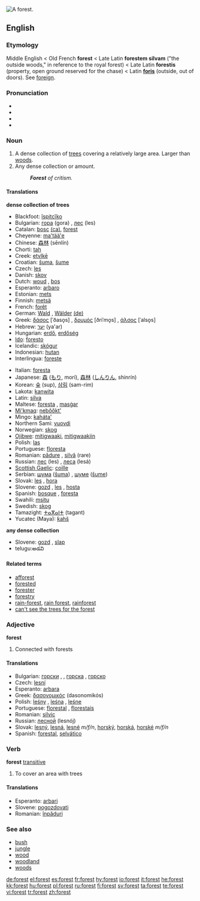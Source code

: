 [[Image:Grib skov.jpg|thumb|right|A forest.]]
{{wikipedia}}
{{commons}}
==English==

===Etymology===
Middle English < Old French '''forest''' < Late Latin '''forestem silvam''' ("the outside woods," in reference to the royal forest) < Late Latin '''forestis''' (property, open ground reserved for the chase) < Latin '''[[foris]]''' (outside, out of doors). See [[foreign]].

===Pronunciation===
* {{AHD|fŏrˈəst}}
* {{IPA|/ˈfɒrəst/}}
* {{SAMPA|/"fQrIst/}}
*{{audio|en-us-forest.ogg|Audio (US)}}

===Noun===
{{en-noun}}

# A dense collection of [[tree]]s covering a relatively large area.  Larger than [[woods]].
# Any dense collection or amount. 
#:'''''Forest''' of critism.''

====Translations====
'''dense collection of trees'''
{{top}}
*Blackfoot: [[ĭspitcĭko]]
*Bulgarian: [[гора]] (gora) {{f}}, [[лес]] (les) {{m}}
*Catalan: [[bosc]] {{m}} [[:ca:bosc|(ca)]], [[forest#Catalan|forest]] {{f}}
*Cheyenne: [[ma'tää'e]]
*Chinese: [[森林]] (sēnlín)
*Chorti: [[tah]]
*Creek: [[etvlkē]]
*Croatian: [[šuma]], [[šume]] {{p}}
*Czech: [[les]] {{m}}
*Danish: [[skov]] {{c}}
*Dutch: [[woud]] {{n}}, [[bos]] {{n}}
*Esperanto: [[arbaro]]
*Estonian: [[mets]]
*Finnish: [[metsä]]
*French: [[forêt]] {{f}}
*German: [[Wald]] {{m}}, [[Wälder]] {{p}} [[:de:Wald|(de)]]
*Greek: [[δάσος]] [ˈðaso̞s] {{n}}, [[δρυμός]] [ðriˈmo̞s] {{m}}, [[άλσος]] [ˈalso̞s] {{n}}
*Hebrew: [[יער]] (ya'ar) {{m}}
*Hungarian: [[erdő]], [[erdőség]]
*[[Ido]]: [[foresto]]
*Icelandic: [[skógur]]
*Indonesian: [[hutan]]
*Interlingua: [[foreste]]
{{mid}}
*Italian: [[foresta]] {{f}}
*Japanese: [[森]] ([[もり]], morí), [[森林]] ([[しんりん]], shinrín)
*Korean: [[숲]] (sup), [[삼림]] (sam-rim)
*Lakota: [[kaƞwita]]
*Latin: [[silva]] {{f}}
*Maltese: [[foresta]] {{f}}, [[masġar]] {{m}}
*[[Mi'kmaq]]: [[nebŏŏkt']]
*Mingo: [[kaháta']]
*Northern Sami: [[vuovdi]]
*Norwegian: [[skog]] {{m}}
*[[Ojibwe]]: [[mitigwaaki]], [[mitigwaakiin]] {{p}}
*Polish: [[las]] {{m}}
*Portuguese: [[floresta]] {{f}}
*Romanian: [[pădure]] {{f}}, [[silvă]] (rare) {{f}}
*Russian: [[лес]] (les) {{m}}, [[леса]] (lesá) {{p}}
*[[Scottish Gaelic]]: [[coille]] {{f}}
*Serbian: [[шума]] ([[šuma]]) {{f}}, [[шуме]] ([[šume]]) {{p}}
*Slovak: [[les]] {{m}}, [[hora#Slovak|hora]] {{f}}
*Slovene: [[gozd]] {{m}}, [[les]] {{m}}, [[hosta]] {{f}}
*Spanish: [[bosque]] {{m}}, [[foresta]] {{f}}
*Swahili: [[msitu]]
*Swedish: [[skog]]
*Tamazight: [[ⵜⴰⴳⴰⵏⵜ]] (tagant) {{f}}
*Yucatec (Maya): [[ƙahš]]
{{bottom}}

'''any dense collection'''
{{top}}
{{mid}}
*Slovene: [[gozd]] {{m}}, [[slap]] {{m}}
*telugu:అడవి
{{bottom}}

====Related terms====
*[[afforest]]
*[[forested]]
*[[forester]]
*[[forestry]]
*[[rain-forest]], [[rain forest]], [[rainforest]]
*[[can't see the trees for the forest]]

===Adjective===
'''forest'''
#Connected with forests
<!-- isn't this another case of a noun used as modifier? -->
<!-- Seems to be -- why is this listed as an adjective? -->

====Translations====
*Bulgarian: [[горски]] {{m}}, {{p}}, [[горска]] {{f}}, [[горско]] {{n}}
*Czech: [[lesní]] {{m}}
*Esperanto: [[arbara]]  
*Greek: [[δασονομικός]] (dasonomikós)
*Polish: [[leśny]] {{m}}, [[leśna]] {{f}}, [[leśne]] {{n}}
*Portuguese: [[florestal]] {{mf}}, [[florestais]] {{p}}
*Romanian: [[silvic]]
*Russian: [[лесной]] (lesnój)
*Slovak: [[lesný]], [[lesná]], [[lesné]] ''m/f/n'', [[horský]], [[horská]], [[horské]] ''m/f/n''
*Spanish: [[forestal]], [[selvático]]

===Verb===
'''forest''' [[transitive]]
#To cover an area with trees

====Translations====
*Esperanto: [[arbari]]
*Slovene: [[pogozdovati]]
*Romanian: [[înpăduri]]

===See also===
*[[bush]]
*[[jungle]]
*[[wood]]
*[[woodland]]
*[[woods]]

[[de:forest]]
[[el:forest]]
[[es:forest]]
[[fr:forest]]
[[hy:forest]]
[[io:forest]]
[[it:forest]]
[[he:forest]]
[[kk:forest]]
[[hu:forest]]
[[pl:forest]]
[[ru:forest]]
[[fi:forest]]
[[sv:forest]]
[[ta:forest]]
[[te:forest]]
[[vi:forest]]
[[tr:forest]]
[[zh:forest]]